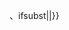 {{NewAfdLink}}、{{NewIfdLink}}{{{{{|safesubst:}}}ifsubst||{{error|編者請注意：請協助替換引用模板[[Template:Nr4d]]}}}}<noinclude>
{{Documentation}}
<!-- 請在將分類與跨語言連結增加在 /doc 子頁面 -->
</noinclude>